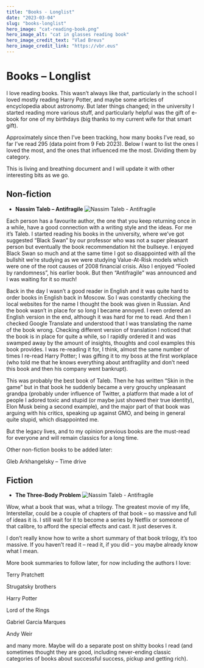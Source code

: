 ```yaml
---
title: "Books - Longlist"
date: "2023-03-04"
slug: "books-longlist"
hero_image: "cat-reading-book.png"
hero_image_alt: "cat in glasses reading book"
hero_image_credit_text: "Vlad Breus"
hero_image_credit_link: "https://vbr.eus"
---
```


# Books – Longlist

I love reading books. This wasn’t always like that, particularly in the school I loved mostly reading Harry Potter, and maybe some articles of encyclopedia about astronomy. But later things changed; in the university I started reading more various stuff, and particularly helpful was the gift of e-book for one of my birthdays (big thanks to my current wife for that smart gift).

Approximately since then I’ve been tracking, how many books I’ve read, so far I’ve read 295 (data point from 9 Feb 2023). Below I want to list the ones I loved the most, and the ones that influenced me the most. Dividing them by category.

This is living and breathing document and I will update it with other interesting bits as we go.

## Non-fiction

- **Nassim Taleb – Antifragile**
![Nassim Taleb - Antifragile](image-2.png)

Each person has a favourite author, the one that you keep returning once in a while, have a good connection with a writing style and the ideas. For me it’s Taleb. I started reading his books in the university, where we’ve got suggested “Black Swan” by our professor who was not a super pleasant person but eventually the book recommendation hit the bullseye. I enjoyed Black Swan so much and at the same time I got so disappointed with all the bullshit we’re studying as we were studying Value-At-Risk models which were one of the root causes of 2008 financial crisis. Also I enjoyed “Fooled by randomness”, his earlier book. But then “Antifragile” was announced and I was waiting for it so much!

Back in the day I wasn’t a good reader in English and it was quite hard to order books in English back in Moscow. So I was constantly checking the local websites for the name I thought the book was given in Russian. And the book wasn’t in place for so long I became annoyed. I even ordered an English version in the end, although it was hard for me to read. And then I checked Google Translate and understood that I was translating the name of the book wrong. Checking different version of translation I noticed that the book is in place for quite a while, so I rapidly ordered it and was swamped away by the amount of insights, thoughts and cool examples this book provides. I was re-reading it for, I think, almost the same number of times I re-read Harry Potter; I was gifting it to my boss at the first workplace (who told me that he knows everything about antifragility and don’t need this book and then his company went bankrupt).

This was probably the best book of Taleb. Then he has written “Skin in the game” but in that book he suddenly became a very grouchy unpleasant grandpa (probably under influence of Twitter, a platform that made a lot of people I adored toxic and stupid (or maybe just showed their true identity), Elon Musk being a second example), and the major part of that book was arguing with his critics, speaking up against GMO, and being in general quite stupid, which disappointed me.

But the legacy lives, and to my opinion previous books are the must-read for everyone and will remain classics for a long time.

Other non-fiction books to be added later:

Gleb Arkhangelsky – Time drive

## Fiction

- **The Three-Body Problem**
![Nassim Taleb - Antifragile](image-4.png)

Wow, what a book that was, what a trilogy. The greatest movie of my life, Interstellar, could be a couple of chapters of that book – so massive and full of ideas it is. I still wait for it to become a series by Netflix or someone of that calibre, to afford the special effects and cast. It just deserves it.

I don’t really know how to write a short summary of that book trilogy, it’s too massive. If you haven’t read it – read it, if you did – you maybe already know what I mean.

More book summaries to follow later, for now including the authors I love:

Terry Pratchett

Strugatsky brothers

Harry Potter

Lord of the Rings

Gabriel Garcia Marques

Andy Weir

and many more. Maybe will do a separate post on shitty books I read (and sometimes thought they are good, including never-ending classic categories of books about successful success, pickup and getting rich).